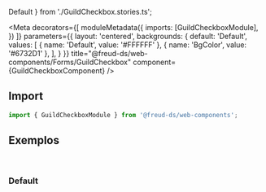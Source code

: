   Default
} from './GuildCheckbox.stories.ts';

<Meta
  decorators={[
    moduleMetadata({
      imports: [GuildCheckboxModule],
    })
  ]}
  parameters={{
    layout: 'centered',
    backgrounds: {
      default: 'Default',
      values: [
        { name: 'Default', value: '#FFFFFF' },
        { name: 'BgColor', value: '#6732D1' },
      ],
    }
  }}
title="@freud-ds/web-components/Forms/GuildCheckbox" component={GuildCheckboxComponent} />

## <a id="importing"></a>Import

```ts
import { GuildCheckboxModule } from '@freud-ds/web-components';
```

## <a id="exemplos"></a>Exemplos
<br />

### Default
<Canvas>
  <Story story={Default}/>
</Canvas>

<ArgsTable of={GuildCheckboxComponent} />
